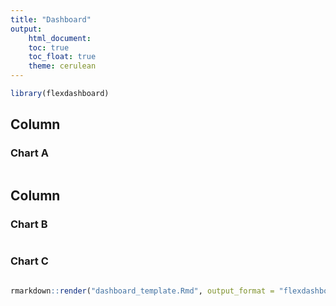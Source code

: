 ```yaml
---
title: "Dashboard"
output:  
    html_document:
    toc: true
    toc_float: true
    theme: cerulean
---
```


```r
library(flexdashboard)
```

Column {data-width=650}
-----------------------------------------------------------------------

### Chart A

```r

```

Column {data-width=350}
-----------------------------------------------------------------------

### Chart B

```r

```

### Chart C

```r

```

```r
rmarkdown::render("dashboard_template.Rmd", output_format = "flexdashboard::flex_dashboard")
```

